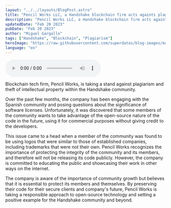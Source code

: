 ```yaml
---
layout: "../../layouts/BlogPost.astro"
title: "Pencil Works LLC, a Handshake blockchain firm acts againts plagiarism"
description: "Pencil Works LLC, a Handshake blockchain firm acts againts plagiarism and theft of intellectual property within the Handshake community."
updatedDate: "Feb 20 2023"
pubDate: "Feb 20 2023"
author: "Miguel Gargallo"
tags: ["Handshake", "Blockchain", "Plagiarism"]
heroImage: "https://raw.githubusercontent.com/superdatas/blog-images/main/generic/miguelgargalloblog.png"
language: "en"
---
```


<audio controls>
  <source src="https://github.com/superdatas/blog-audios/blob/main/pencil-press-01.wav?raw=true" type="audio/wav" />
</audio> 

Blockchain tech firm, Pencil Works, is taking a stand against plagiarism and theft of intellectual property within the Handshake community.

Over the past few months, the company has been engaging with the Spanish community and posing questions about the significance of software licenses. Unfortunately, it was discovered that some members of the community wants to take advantage of the open-source nature of the code in the future, using it for commercial purposes without giving credit to the developers.

This issue came to a head when a member of the community was found to be using logos that were similar to those of established companies, including trademarks that were not their own. Pencil Works recognizes the importance of protecting the integrity of the community and its members, and therefore will not be releasing its code publicly. However, the company is committed to educating the public and showcasing their work in other ways on the internet.

The company is aware of the importance of community growth but believes that it is essential to protect its members and themselves. By preserving their code for their secure clients and company's future, Pencil Works is taking a responsible approach to open-source technology and setting a positive example for the Handshake community and beyond.